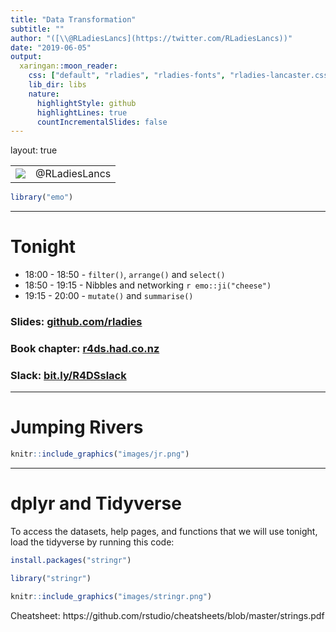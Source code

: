 ```yaml
---
title: "Data Transformation"
subtitle: ""
author: "([\\@RLadiesLancs](https://twitter.com/RLadiesLancs))"
date: "2019-06-05"
output:
  xaringan::moon_reader:
    css: ["default", "rladies", "rladies-fonts", "rladies-lancaster.css"]
    lib_dir: libs
    nature:
      highlightStyle: github
      highlightLines: true
      countIncrementalSlides: false
---
```

layout: true

<div class = "rladies-header">
<span class="social"><table><tr><td><img src="images/twitter.gif"/></td><td> @RLadiesLancs</td></tr></table></span>
</div>

```r
library("emo")
```

---

# Tonight

* 18:00 - 18:50 - `filter()`, `arrange()` and `select()`
* 18:50 - 19:15 - Nibbles and networking `r emo::ji("cheese")`
* 19:15 - 20:00 - `mutate()` and `summarise()`


### Slides: [github.com/rladies](https://github.com/rladies/)

### Book chapter: [r4ds.had.co.nz](https://r4ds.had.co.nz/transform.html)

### Slack: [bit.ly/R4DSslack](https://bit.ly/R4DSslack )

---

# Jumping Rivers

```r
knitr::include_graphics("images/jr.png")
```

---
# dplyr and Tidyverse

To access the datasets, help pages, and functions that we will use tonight, load the tidyverse by running this code:

```r
install.packages("stringr")
```

```r
library("stringr")
```

```r
knitr::include_graphics("images/stringr.png")
```

Cheatsheet: https://github.com/rstudio/cheatsheets/blob/master/strings.pdf

